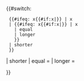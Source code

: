 {{#switch:
  {{#ifeq: x{{#if:x|{{{1|}}}}} | x{{padleft:{{{1|}}}|{{{2|}}} }}     <!-- str >= len -->
  | {{#ifeq: x{{#if:x|{{{1|}}}}} | x{{padleft:|{{{2|}}}|{{{1|}}} }}  <!-- str == len -->
    | equal
    | longer
    }}
  | shorter
  }}

| shorter
| equal   = {{{3|}}}
| longer  = {{{4|}}}

}}<noinclude>
{{documentation}}
<!-- Add categories and interwikis to the /doc subpage, not here! -->
</noinclude>